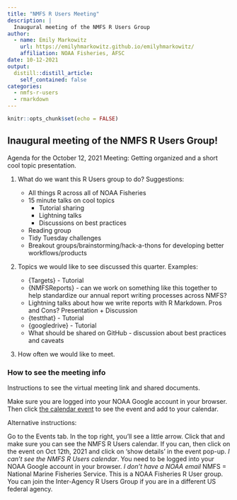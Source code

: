 ```yaml
---
title: "NMFS R Users Meeting"
description: |
  Inaugural meeting of the NMFS R Users Group
author:
  - name: Emily Markowitz
    url: https://emilyhmarkowitz.github.io/emilyhmarkowitz/
    affiliation: NOAA Fisheries, AFSC
date: 10-12-2021
output:
  distill::distill_article:
    self_contained: false
categories:
  - nmfs-r-users
  - rmarkdown
---
```



```r
knitr::opts_chunk$set(echo = FALSE)
```

## Inaugural meeting of the NMFS R Users Group! 

Agenda for the October 12, 2021 Meeting: Getting organized and a short cool topic presentation.

1. What do we want this R Users group to do? Suggestions: 

   - All things R across all of NOAA Fisheries
   - 15 minute talks on cool topics
     - Tutorial sharing 
     - Lightning talks
     - Discussions on best practices
   - Reading group
   - Tidy Tuesday challenges
   - Breakout groups/brainstorming/hack-a-thons for developing better workflows/products

2. Topics we would like to see discussed this quarter. Examples:

   - {Targets} - Tutorial
   - {NMFSReports} - can we work on something like this together to help standardize our annual report writing processes across NMFS?	     
   - Lightning talks about how we write reports with R Markdown. Pros and Cons?	Presentation + Discussion
   - {testthat} - Tutorial
   - {googledrive} - Tutorial
   - What should be shared on GitHub - discussion about best practices and caveats

3. How often we would like to meet.

### How to see the meeting info

Instructions to see the virtual meeting link and shared documents. 

Make sure you are logged into your NOAA Google account in your browser. Then click [the calendar event](https://calendar.google.com/event?action=TEMPLATE&tmeid=MG05MWM5ZmdzZDYxOTY5Ym9sMzI1c2JkYnMgbm9hYS5nb3ZfNjByZm43bWw5cnBjaGw2M3ZzNGFmOW4wMThAZw&tmsrc=noaa.gov_60rfn7ml9rpchl63vs4af9n018%40group.calendar.google.com) to see the event and add to your calendar.

Alternative instructions:

Go to the Events tab. In the top right, you'll see a little arrow. Click that and make sure you can see the NMFS R Users calendar. If you can, then click on the event on Oct 12th, 2021 and click on 'show details' in the event pop-up. *I can't see the NMFS R Users calendar*. You need to be logged into your NOAA Google account in your browser. *I don't have a NOAA email* NMFS = National Marine Fisheries Service. This is a NOAA Fisheries R User group. You can join the Inter-Agency R Users Group if you are in a different US federal agency.
